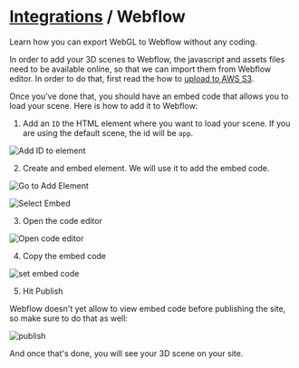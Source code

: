 # [Integrations](integrations) / Webflow

Learn how you can export WebGL to Webflow without any coding.

In order to add your 3D scenes to Webflow, the javascript and assets files need to be available online, so that we can import them from Webflow editor. In order to do that, first read the how to [upload to AWS S3](/docs/integrations/s3).

Once you've done that, you should have an embed code that allows you to load your scene. Here is how to add it to Webflow:

1. Add an `ID` the HTML element where you want to load your scene. If you are using the default scene, the id will be `app`.

![Add ID to element](https://github.com/polygonjs/polygonjs-assets/blob/master/tutorials/webflow/set_element_id.jpg?raw=true)

2. Create and embed element. We will use it to add the embed code.

![Go to Add Element](https://github.com/polygonjs/polygonjs-assets/blob/master/tutorials/webflow/add_element.jpg?raw=true)

![Select Embed](https://github.com/polygonjs/polygonjs-assets/blob/master/tutorials/webflow/add_embed.jpg?raw=true)

3. Open the code editor

![Open code editor](https://github.com/polygonjs/polygonjs-assets/blob/master/tutorials/webflow/open_code_editor.jpg?raw=true)

4. Copy the embed code

![set embed code](https://github.com/polygonjs/polygonjs-assets/blob/master/tutorials/webflow/set_embed_code.jpg?raw=true)

5. Hit Publish

Webflow doesn't yet allow to view embed code before publishing the site, so make sure to do that as well:

![publish](https://github.com/polygonjs/polygonjs-assets/blob/master/tutorials/webflow/publish_site.jpg?raw=true)

And once that's done, you will see your 3D scene on your site.

